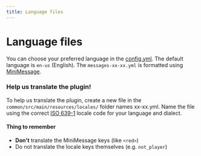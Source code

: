 ```yaml
---
title: Language files
---
```


# Language files

You can choose your preferred language in the [config.yml](config#language-str). The default language is `en-us` (English). The `messages-xx-xx.yml` is formatted using [MiniMessage](https://docs.advntr.dev/minimessage/index.html).&#x20;

### Help us translate the plugin!

To help us translate the plugin, create a new file in the `common/src/main/resources/locales/` folder names xx-xx.yml. Name the file using the correct [ISO 639-1](https://en.wikipedia.org/wiki/List_of_ISO_639_language_codes) locale code for your language and dialect.

#### Thing to remember

- **Don't** translate the MiniMessage keys (like `<red>`)
- Do not translate the locale keys themselves (e.g. `not_player`)
